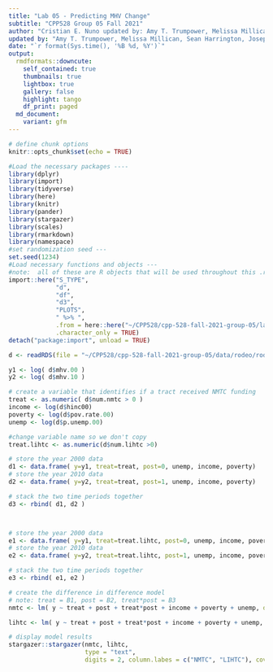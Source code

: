 ---
title: "Lab 05 - Predicting MHV Change"
subtitle: "CPP528 Group 05 Fall 2021"
author: "Cristian E. Nuno updated by: Amy T. Trumpower, Melissa Millican, Sean Harrington, Joseph Papcznski"
updated by: "Amy T. Trumpower, Melissa Millican, Sean Harrington, Joseph Papcznski"
date: "`r format(Sys.time(), '%B %d, %Y')`"
output:
  rmdformats::downcute:
    self_contained: true
    thumbnails: true
    lightbox: true
    gallery: false
    highlight: tango
    df_print: paged
  md_document:
    variant: gfm
---

```{r setup, include=FALSE}
# define chunk options
knitr::opts_chunk$set(echo = TRUE)
```

```{r}
#Load the necessary packages ----
library(dplyr)
library(import)
library(tidyverse)
library(here)
library(knitr)
library(pander)
library(stargazer)
library(scales)
library(rmarkdown)
library(namespace)
#set randomization seed ---
set.seed(1234)
#Load necessary functions and objects ---
#note:  all of these are R objects that will be used throughout this .rmd file
import::here("S_TYPE",
             "d",
             "df",
             "d3",
             "PLOTS",
             " %>% ",
             .from = here::here("~/CPP528/cpp-528-fall-2021-group-05/labs/wk05/lab_05_source.R"),
             .character_only = TRUE)
detach("package:import", unload = TRUE)
```


```{r}
d <- readRDS(file = "~/CPP528/cpp-528-fall-2021-group-05/data/rodeo/rodeo-data-cs.rds")
```


```{r}
y1 <- log( d$mhv.00 )
y2 <- log( d$mhv.10 )

# create a variable that identifies if a tract received NMTC funding
treat <- as.numeric( d$num.nmtc > 0 )
income <- log(d$hinc00)
poverty <- log(d$pov.rate.00)
unemp <- log(d$p.unemp.00)

#change variable name so we don't copy
treat.lihtc <- as.numeric(d$num.lihtc >0)

# store the year 2000 data
d1 <- data.frame( y=y1, treat=treat, post=0, unemp, income, poverty)
# store the year 2010 data
d2 <- data.frame( y=y2, treat=treat, post=1, unemp, income, poverty)

# stack the two time periods together
d3 <- rbind( d1, d2 )



# store the year 2000 data
e1 <- data.frame( y=y1, treat=treat.lihtc, post=0, unemp, income, poverty)
# store the year 2010 data
e2 <- data.frame( y=y2, treat=treat.lihtc, post=1, unemp, income, poverty )

# stack the two time periods together
e3 <- rbind( e1, e2 )
```


```{r}
# create the difference in difference model
# note: treat = B1, post = B2, treat*post = B3
nmtc <- lm( y ~ treat + post + treat*post + income + poverty + unemp, data=d3 )

lihtc <- lm( y ~ treat + post + treat*post + income + poverty + unemp, data=e3 )

# display model results
stargazer::stargazer(nmtc, lihtc,
                     type = "text",
                     digits = 2, column.labes = c("NMTC", "LIHTC"), covariate.lables = c("intercept (b0)", "treat(b1)", "post(b2)", "Income", "Poverty", "Unemployment", "treat x post (b3)"), digits = 2, intercept.bottom = FALSE)
```

